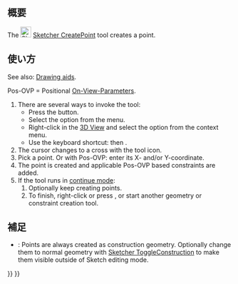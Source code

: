 <languages/>

{{Docnav/ja
|[[Sketcher_StopOperation/ja|操作を停止]]
|[[Sketcher_CreatePolyline/ja|ポリライン（折れ線）を作成]]
|[[Sketcher_Workbench/ja|スケッチャーワークベンチ]]
|IconL=Sketcher_StopOperation.svg
|IconR=Sketcher_CreatePolyline.svg
|IconC=Workbench_Sketcher.svg
}}

{{GuiCommand/ja
|Name=Sketcher CreatePoint
|Name/ja=スケッチャー・点を作成
|MenuLocation=スケッチ → スケッチャージオメトリ → 点を作成
|Workbenches=[[Sketcher_Workbench/ja|スケッチャー]]
|Shortcut={{KEY|G}} {{KEY|Y}}
}}

<span id="Description"></span>
== 概要 ==

The [[Image:Sketcher_CreatePoint.svg|24px]] [[Sketcher_CreatePoint|Sketcher CreatePoint]] tool creates a point.

<span id="Usage"></span>
== 使い方 ==

See also: [[Sketcher_Workbench#Drawing_aids|Drawing aids]].

Pos-OVP = Positional [[Sketcher_Preferences#General|On-View-Parameters]]. {{Version|1.0}}

# There are several ways to invoke the tool:
#* Press the {{Button|[[Image:Sketcher_CreatePoint.svg|16px]] [[Sketcher_CreatePoint|Point]]}} button.
#* Select the {{MenuCommand|Sketch → Geometries → [[Image:Sketcher_CreatePoint.svg|16px]] Point}} option from the menu.
#* Right-click in the [[3D_View|3D View]] and select the {{MenuCommand|[[Image:Sketcher_CreatePoint.svg|16px]] Point}} option from the context menu.
#* Use the keyboard shortcut: {{KEY|G}} then {{KEY|Y}}.
# The cursor changes to a cross with the tool icon.
# Pick a point. Or with Pos-OVP: enter its X- and/or Y-coordinate.
# The point is created and applicable Pos-OVP based constraints are added.
# If the tool runs in [[Sketcher_Workbench#Continue_modes|continue mode]]:
## Optionally keep creating points.
## To finish, right-click or press {{KEY|Esc}}, or start another geometry or constraint creation tool.

<span id="Notes"></span>
== 補足 ==

* {{VersionMinus|0.21}}: Points are always created as construction geometry. Optionally change them to normal geometry with [[Sketcher_ToggleConstruction|Sketcher ToggleConstruction]] to make them visible outside of Sketch editing mode.


{{Docnav/ja
|[[Sketcher_StopOperation/ja|操作を停止]]
|[[Sketcher_CreatePolyline/ja|ポリライン（折れ線）を作成]]
|[[Sketcher_Workbench/ja|スケッチャーワークベンチ]]
|IconL=Sketcher_StopOperation.svg
|IconR=Sketcher_CreatePolyline.svg
|IconC=Workbench_Sketcher.svg
}}

{{Sketcher_Tools_navi{{#translation:}}}}
{{Userdocnavi{{#translation:}}}}